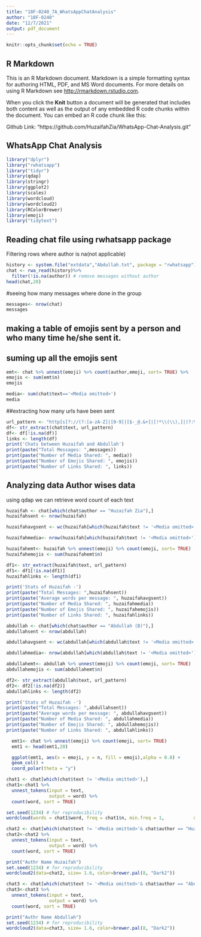 ```yaml
---
title: "18F-0240_7A_WhatsAppChatAnalysis"
author: "18F-0240"
date: "12/7/2021"
output: pdf_document
---
```


```r
knitr::opts_chunk$set(echo = TRUE)
```

## R Markdown

This is an R Markdown document. Markdown is a simple formatting syntax for authoring HTML, PDF, and MS Word documents. For more details on using R Markdown see <http://rmarkdown.rstudio.com>.

When you click the **Knit** button a document will be generated that includes both content as well as the output of any embedded R code chunks within the document. You can embed an R code chunk like this:

Github Link: "https://github.com/HuzaifahZia/WhatsApp-Chat-Analysis.git"

## WhatsApp Chat Analysis

```r
library("dplyr")
library("rwhatsapp")
library("tidyr")
library(qdap)
library(stringr)
library(ggplot2)
library(scales)
library(wordcloud)
library(wordcloud2)
library(RColorBrewer)
library(emoji)
library("tidytext")
```
## Reading chat file using rwhatsapp package
Filtering rows where author is na(not applicable)

```r
history <- system.file("extdata","Abdullah.txt", package = "rwhatsapp")
chat <- rwa_read(history)%>% 
  filter(!is.na(author)) # remove messages without author
head(chat,20)
```
#seeing how many messages where done in the group
```r
messages<- nrow(chat)
messages
```
## making a table of emojis sent by a person and who many time he/she sent it.
## suming up all the emojis sent
```r
emt<- chat %>% unnest(emoji) %>% count(author,emoji, sort= TRUE) %>%   group_by(author) 
emojis <- sum(emt$n)
emojis
```
```r
media<- sum(chat$text=='<Media omitted>')
media
```


##extracting how many urls have been sent

```r
url_pattern <- "http[s]?://(?:[a-zA-Z]|[0-9]|[$-_@.&+]|[!*\\(\\),]|(?:%[0-9a-fA-F][0-9a-fA-F]))+"
df<- str_extract(chat$text, url_pattern)
df<- df[!is.na(df)]
links <- length(df)
print('Chats between Huzaifah and Abdullah')
print(paste("Total Messages: ",messages))
print(paste("Number of Media Shared: ", media))
print(paste("Number of Emojis Shared: ", emojis))
print(paste("Number of Links Shared: ", links))
```

## Analyzing data Author wises data
using qdap we can retrieve word count of each text

```r
huzaifah <- chat[which(chat$author == "Huzaifah Zia"),]
huzaifahsent <- nrow(huzaifah)

huzaifahavgsent <- wc(huzaifah[which(huzaifah$text != '<Media omitted>'),], FALSE)/huzaifahsent

huzaifahmedia<- nrow(huzaifah[which(huzaifah$text != '<Media omitted>'),])

huzaifahemt<- huzaifah %>% unnest(emoji) %>% count(emoji, sort= TRUE) 
huzaifahemojis <- sum(huzaifahemt$n)

df1<- str_extract(huzaifah$text, url_pattern)
df1<- df1[!is.na(df1)]
huzaifahlinks <- length(df1)

print('Stats of Huzaifah -')
print(paste("Total Messages: ",huzaifahsent))
print(paste("Average words per message: ", huzaifahavgsent))
print(paste("Number of Media Shared: ", huzaifahmedia))
print(paste("Number of Emojis Shared: ", huzaifahemojis))
print(paste("Number of Links Shared: ", huzaifahlinks))

abdullah <- chat[which(chat$author == "Abdullah (B)"),]
abdullahsent <- nrow(abdullah)

abdullahavgsent <- wc(abdullah[which(abdullah$text != '<Media omitted>'),], FALSE)/abdullahsent

abdullahmedia<- nrow(abdullah[which(abdullah$text != '<Media omitted>'),])

abdullahemt<- abdullah %>% unnest(emoji) %>% count(emoji, sort= TRUE) 
abdullahemojis <- sum(abdullahemt$n)

df2<- str_extract(abdullah$text, url_pattern)
df2<- df2[!is.na(df2)]
abdullahlinks <- length(df2)

print('Stats of Huzaifah -')
print(paste("Total Messages: ",abdullahsent))
print(paste("Average words per message: ", abdullahavgsent))
print(paste("Number of Media Shared: ", abdullahmedia))
print(paste("Number of Emojis Shared: ", abdullahemojis))
print(paste("Number of Links Shared: ", abdullahlinks))
```

```r
  emt1<- chat %>% unnest(emoji) %>% count(emoji, sort= TRUE) 
  emt1 <- head(emt1,20)

  ggplot(emt1, aes(x = emoji, y = n, fill = emoji),alpha = 0.8) +
  geom_col() +
  coord_polar(theta = "y")
```

```r
chat1 <- chat[which(chat$text != '<Media omitted>'),]
chat1<-chat1 %>%
  unnest_tokens(input = text,
                output = word) %>%
  count(word, sort = TRUE)

set.seed(1234) # for reproducibility 
wordcloud(words = chat1$word, freq = chat1$n, min.freq = 1,           max.words=2000, random.order=FALSE, rot.per=0.35,            colors=brewer.pal(8, "Dark2"))

```

```r
chat2 <- chat[which(chat$text != '<Media omitted>'& chat$author == "Huzaifah Zia"),]
chat2<-chat2 %>%
  unnest_tokens(input = text,
                output = word) %>%
  count(word, sort = TRUE)

print("Authr Name Huzaifah")
set.seed(1234) # for reproducibility 
wordcloud2(data=chat2, size= 1.6, color=brewer.pal(8, "Dark2"))

```

```r
chat3 <- chat[which(chat$text != '<Media omitted>'& chat$author == "Abdullah (B)"),]
chat3<-chat3 %>%
  unnest_tokens(input = text,
                output = word) %>%
  count(word, sort = TRUE)

print("Authr Name Abdullah")
set.seed(1234) # for reproducibility 
wordcloud2(data=chat3, size= 1.6, color=brewer.pal(8, "Dark2"))
```

